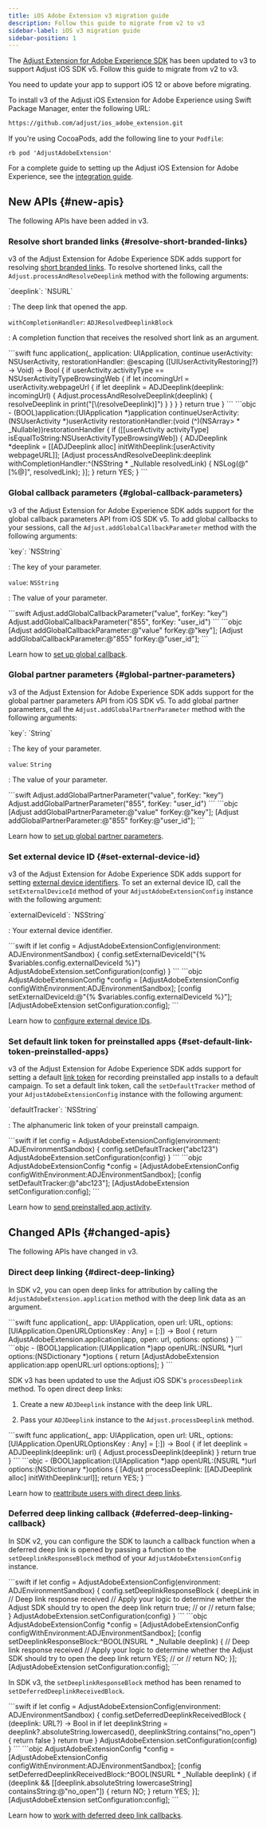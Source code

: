 ```yaml
---
title: iOS Adobe Extension v3 migration guide
description: Follow this guide to migrate from v2 to v3
sidebar-label: iOS v3 migration guide
sidebar-position: 1
---
```


The [Adjust Extension for Adobe Experience SDK](https://github.com/adjust/ios_adobe_extension) has been updated to v3 to support Adjust iOS SDK v5. Follow this guide to migrate from v2 to v3.

<Callout type="important">
   You need to update your app to support iOS 12 or above before migrating.
</Callout>

To install v3 of the Adjust iOS Extension for Adobe Experience using Swift Package Manager, enter the following URL:

```txt
https://github.com/adjust/ios_adobe_extension.git
```

If you're using CocoaPods, add the following line to your `Podfile`:

<CodeBlock title="Podfile">```rb pod 'AdjustAdobeExtension' ```</CodeBlock>

For a complete guide to setting up the Adjust iOS Extension for Adobe Experience, see the [integration guide](/en/sdk/adobe-extension/ios/integration).

## New APIs {#new-apis}

<MinorVersion added="v3" size="large" />

The following APIs have been added in v3.

### Resolve short branded links {#resolve-short-branded-links}

v3 of the Adjust Extension for Adobe Experience SDK adds support for resolving [short branded links](https://help.adjust.com/en/article/short-branded-links). To resolve shortened links, call the `Adjust.processAndResolveDeeplink` method with the following arguments:

<DefList>
`deeplink`: `NSURL`

: The deep link that opened the app.

`withCompletionHandler`: `ADJResolvedDeeplinkBlock`

: A completion function that receives the resolved short link as an argument.

</DefList>

<Tabs>
<Tab title="Swift" sync="swift">
```swift
func application(_ application: UIApplication, continue userActivity: NSUserActivity, restorationHandler: @escaping ([UIUserActivityRestoring]?) -> Void) -> Bool {
    if userActivity.activityType == NSUserActivityTypeBrowsingWeb {
        if let incomingUrl = userActivity.webpageUrl {
        if let deeplink = ADJDeeplink(deeplink: incomingUrl) {
            Adjust.processAndResolveDeeplink(deeplink) { resolveDeeplink in
                print("[\(resolveDeeplink)]")
            }
        }
        }
    }
    return true
}
```
</Tab>

<Tab title="Objective-C" sync="objc">
```objc
- (BOOL)application:(UIApplication *)application continueUserActivity:(NSUserActivity *)userActivity restorationHandler:(void (^)(NSArray<id<UIUserActivityRestoring>> * _Nullable))restorationHandler {
    if ([[userActivity activityType] isEqualToString:NSUserActivityTypeBrowsingWeb]) {
        ADJDeeplink *deeplink = [[ADJDeeplink alloc] initWithDeeplink:[userActivity webpageURL]];
        [Adjust processAndResolveDeeplink:deeplink
                withCompletionHandler:^(NSString * _Nullable resolvedLink) {
                    NSLog(@"[%@]", resolvedLink);
        }];
    }
    return YES;
}
```
</Tab>
</Tabs>

### Global callback parameters {#global-callback-parameters}

v3 of the Adjust Extension for Adobe Experience SDK adds support for the global callback parameters API from iOS SDK v5. To add global callbacks to your sessions, call the `Adjust.addGlobalCallbackParameter` method with the following arguments:

<DefList>
`key`: `NSString`

: The key of your parameter.

`value`: `NSString`

: The value of your parameter.

</DefList>

<Tabs>
<Tab title="Swift" sync="swift">
```swift
Adjust.addGlobalCallbackParameter("value", forKey: "key")
Adjust.addGlobalCallbackParameter("855", forKey: "user_id")
```
</Tab>

<Tab title="Objective-C" sync="objc">
```objc
[Adjust addGlobalCallbackParameter:@"value" forKey:@"key"];
[Adjust addGlobalCallbackParameter:@"855" forKey:@"user_id"];
```
</Tab>
</Tabs>

Learn how to [set up global callback](/en/sdk/adobe-extension/ios/global-parameters#global-callback-parameters).

### Global partner parameters {#global-partner-parameters}

v3 of the Adjust Extension for Adobe Experience SDK adds support for the global partner parameters API from iOS SDK v5. To add global partner parameters, call the `Adjust.addGlobalPartnerParameter` method with the following arguments:

<DefList>
`key`: `String`

: The key of your parameter.

`value`: `String`

: The value of your parameter.

</DefList>

<Tabs>
<Tab title="Swift" sync="swift">
```swift
Adjust.addGlobalPartnerParameter("value", forKey: "key")
Adjust.addGlobalPartnerParameter("855", forKey: "user_id")
```
</Tab>

<Tab title="Objective-C" sync="objc">
```objc
[Adjust addGlobalPartnerParameter:@"value" forKey:@"key"];
[Adjust addGlobalPartnerParameter:@"855" forKey:@"user_id"];
```
</Tab>
</Tabs>

Learn how to [set up global partner parameters](/en/sdk/adobe-extension/ios/global-parameters#global-partner-parameters).

### Set external device ID {#set-external-device-id}

v3 of the Adjust Extension for Adobe Experience SDK adds support for setting [external device identifiers](https://help.adjust.com/en/article/external-device-identifiers). To set an external device ID, call the `setExternalDeviceId` method of your `AdjustAdobeExtensionConfig` instance with the following argument:

<DefList>
`externalDeviceId`: `NSString`

: Your external device identifier.

</DefList>

<Tabs>
<Tab title="Swift" sync="swift">
```swift
if let config = AdjustAdobeExtensionConfig(environment: ADJEnvironmentSandbox) {
   config.setExternalDeviceId("{% $variables.config.externalDeviceId %}")
   AdjustAdobeExtension.setConfiguration(config)
}
```
</Tab>

<Tab title="Objective-C" sync="objc">
```objc
AdjustAdobeExtensionConfig *config = [AdjustAdobeExtensionConfig configWithEnvironment:ADJEnvironmentSandbox];
[config setExternalDeviceId:@"{% $variables.config.externalDeviceId %}"];
[AdjustAdobeExtension setConfiguration:config];
```
</Tab>
</Tabs>

Learn how to [configure external device IDs](/en/sdk/adobe-extension/ios/external-device-id).

### Set default link token for preinstalled apps {#set-default-link-token-preinstalled-apps}

v3 of the Adjust Extension for Adobe Experience SDK adds support for setting a default [link token](https://help.adjust.com/en/article/links) for recording preinstalled app installs to a default campaign. To set a default link token, call the `setDefaultTracker` method of your `AdjustAdobeExtensionConfig` instance with the following argument:

<DefList>
`defaultTracker`: `NSString`

: The alphanumeric link token of your preinstall campaign.

</DefList>

<Tabs>
<Tab title="Swift" sync="swift">
```swift
if let config = AdjustAdobeExtensionConfig(environment: ADJEnvironmentSandbox) {
   config.setDefaultTracker("abc123")
   AdjustAdobeExtension.setConfiguration(config)
}
```
</Tab>

<Tab title="Objective-C" sync="objc">
```objc
AdjustAdobeExtensionConfig *config = [AdjustAdobeExtensionConfig configWithEnvironment:ADJEnvironmentSandbox];
[config setDefaultTracker:@"abc123"];
[AdjustAdobeExtension setConfiguration:config];
```
</Tab>
</Tabs>

Learn how to [send preinstalled app activity](/en/sdk/adobe-extension/ios/preinstalled).

## Changed APIs {#changed-apis}

<MinorVersion changed="v3" size="large" />

The following APIs have changed in v3.

### Direct deep linking {#direct-deep-linking}

In SDK v2, you can open deep links for attribution by calling the `AdjustAdobeExtension.application` method with the deep link data as an argument.

<Tabs>
<Tab title="Swift" sync="swift">
```swift
func application(_ app: UIApplication, open url: URL, options: [UIApplication.OpenURLOptionsKey : Any] = [:]) -> Bool {
    return AdjustAdobeExtension.application(app, open: url, options: options)
}
```
</Tab>

<Tab title="Objective-C" sync="objc">
```objc
- (BOOL)application:(UIApplication *)app openURL:(NSURL *)url options:(NSDictionary<UIApplicationOpenURLOptionsKey,id> *)options {
    return [AdjustAdobeExtension application:app openURL:url options:options];
}
```
</Tab>
</Tabs>

SDK v3 has been updated to use the Adjust iOS SDK's `processDeeplink` method. To open direct deep links:

1. Create a new `ADJDeeplink` instance with the deep link URL.

1. Pass your `ADJDeeplink` instance to the `Adjust.processDeeplink` method.

   <Tabs>
<Tab title="Swift" sync="swift">
```swift
func application(_ app: UIApplication, open url: URL, options: [UIApplication.OpenURLOptionsKey : Any] = [:]) -> Bool {
   if let deeplink = ADJDeeplink(deeplink: url) {
      Adjust.processDeeplink(deeplink)
   }
   return true
}
```
</Tab>

   <Tab title="Objective-C" sync="objc">
```objc
- (BOOL)application:(UIApplication *)app openURL:(NSURL *)url options:(NSDictionary<UIApplicationOpenURLOptionsKey,id> *)options {
   [Adjust processDeeplink: [[ADJDeeplink alloc] initWithDeeplink:url]];
   return YES;
}
```
</Tab>
</Tabs>

Learn how to [reattribute users with direct deep links](/en/sdk/adobe-extension/ios/deep-linking#reattribute-users-with-direct-deep-links).

### Deferred deep linking callback {#deferred-deep-linking-callback}

In SDK v2, you can configure the SDK to launch a callback function when a deferred deep link is opened by passing a function to the `setDeeplinkResponseBlock` method of your `AdjustAdobeExtensionConfig` instance.

<Tabs>
<Tab title="Swift" sync="swift">
```swift
if let config = AdjustAdobeExtensionConfig(environment: ADJEnvironmentSandbox) {
    config.setDeeplinkResponseBlock { deepLink in
        // Deep link response received
        // Apply your logic to determine whether the Adjust SDK should try to open the deep link
        return true;
        // or
        // return false;
    }
    AdjustAdobeExtension.setConfiguration(config)
}
```
</Tab>

<Tab title="Objective-C" sync="objc">
```objc
AdjustAdobeExtensionConfig *config = [AdjustAdobeExtensionConfig configWithEnvironment:ADJEnvironmentSandbox];
[config setDeeplinkResponseBlock:^BOOL(NSURL * _Nullable deeplink) {
    // Deep link response received
    // Apply your logic to determine whether the Adjust SDK should try to open the deep link
    return YES;
    // or
    // return NO;
}];
[AdjustAdobeExtension setConfiguration:config];
```
</Tab>
</Tabs>

In SDK v3, the `setDeeplinkResponseBlock` method has been renamed to `setDeferredDeeplinkReceivedBlock`.

<Tabs>
<Tab title="Swift" sync="swift">
```swift
if let config = AdjustAdobeExtensionConfig(environment: ADJEnvironmentSandbox) {
    config.setDeferredDeeplinkReceivedBlock { (deeplink: URL?) -> Bool in
        if let deeplinkString = deeplink?.absoluteString.lowercased(),
        deeplinkString.contains("no_open") {
            return false
        }
        return true
    }
    AdjustAdobeExtension.setConfiguration(config)
}
```
</Tab>

<Tab title="Objective-C" sync="objc">
```objc
AdjustAdobeExtensionConfig *config = [AdjustAdobeExtensionConfig configWithEnvironment:ADJEnvironmentSandbox];
[config setDeferredDeeplinkReceivedBlock:^BOOL(NSURL * _Nullable deeplink) {
    if (deeplink && [[deeplink.absoluteString lowercaseString] containsString:@"no_open"]) {
        return NO;
    }
    return YES;
}];
[AdjustAdobeExtension setConfiguration:config];
```
</Tab>
</Tabs>

Learn how to [work with deferred deep link callbacks](/en/sdk/adobe-extension/ios/deep-linking#deferred-deep-link-callbacks).
